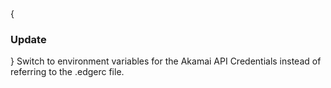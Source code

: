 
<Steps>
{<h3>Update</h3>}
Switch to environment variables for the Akamai API Credentials instead of referring to the .edgerc file. 
</Steps>